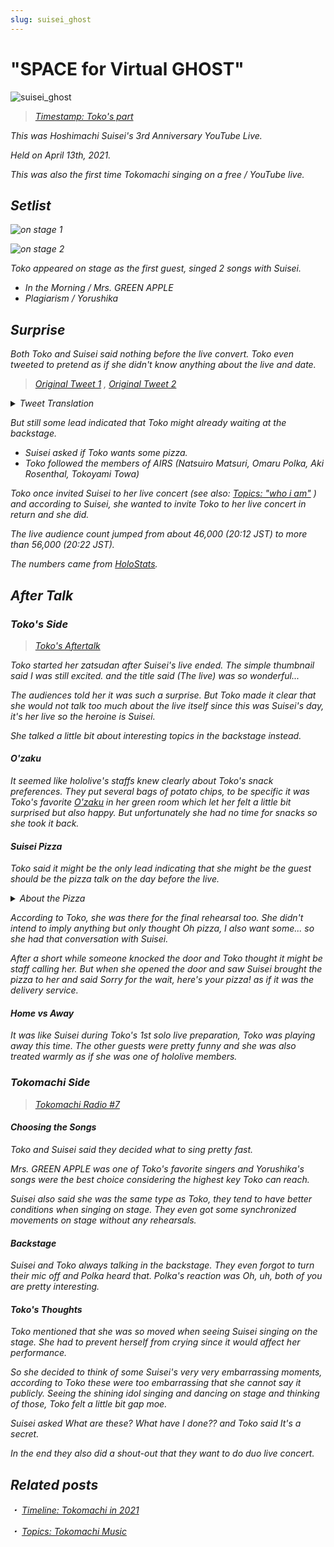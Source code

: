 ```yaml
---
slug: suisei_ghost
---
```


# "SPACE for Virtual GHOST"

![suisei_ghost](./assets/suisei_ghost.jpg)

> [<i class="fa-brands fa-youtube" /> Timestamp: Toko's part](https://youtu.be/Ajwv4ANSSg0&t=770s)

This was Hoshimachi Suisei's 3rd Anniversary YouTube Live.

Held on April 13th, 2021.

This was also the first time Tokomachi singing on a free / YouTube live.

## Setlist

![on stage 1](./assets/20210413_05.jpg)

![on stage 2](./assets/20210413_03.jpg)

Toko appeared on stage as the first guest, singed 2 songs with Suisei.

- In the Morning / Mrs. GREEN APPLE
- Plagiarism / Yorushika

## Surprise

Both Toko and Suisei said nothing before the live convert. Toko even tweeted to pretend as if she didn't know anything about the live and date.

> [<i class="fa-brands fa-twitter" /> Original Tweet 1](https://twitter.com/inui_toko/status/1381846290212954113) , [<i class="fa-brands fa-twitter" /> Original Tweet 2](https://twitter.com/inui_toko/status/1381848262760538112)

<details> <summary>Tweet Translation</summary>

<img
  src={require("./assets/20210413_01.jpg").default}
  style={{ width: "35rem" }}
/>
<br />
<img
  src={require("./assets/20210413_02.jpg").default}
  style={{ width: "35rem" }}
/>

</details>

But still some lead indicated that Toko might already waiting at the backstage.

- Suisei asked if Toko wants some pizza.
- Toko followed the members of AIRS (Natsuiro Matsuri, Omaru Polka, Aki Rosenthal, Tokoyami Towa)

Toko once invited Suisei to her live concert (see also: _[<i class="fa-solid fa-microphone-lines" /> Topics: "who i am"](/docs/topics/toko_who_i_am)_ ) and according to Suisei, she wanted to invite Toko to her live concert in return and she did.

The live audience count jumped from about 46,000 (20:12 JST) to more than 56,000 (20:22 JST).

The numbers came from [<i class="fa-solid fa-play"></i> HoloStats](https://holo.poi.cat/stream/Ajwv4ANSSg0).

## After Talk

### Toko's Side

> [<i class="fa-brands fa-youtube" /> Toko's Aftertalk](https://www.youtube.com/watch?v=BNq4LHZRhfQ)

Toko started her zatsudan after Suisei's live ended. The simple thumbnail said _I was still excited._ and the title said _(The live) was so wonderful..._

The audiences told her it was such a surprise. But Toko made it clear that she would not talk too much about the live itself since this was Suisei's day, it's her live so the heroine is Suisei.

She talked a little bit about interesting topics in the backstage instead.

#### O'zaku

It seemed like hololive's staffs knew clearly about Toko's snack preferences. They put several bags of potato chips, to be specific it was Toko's favorite [<i class="fa-solid fa-store"></i> O'zaku](https://housefoods.jp/products/catalog/cat_1,snack,pdt,oz.html) in her green room which let her felt a little bit surprised but also happy. But unfortunately she had no time for snacks so she took it back.

#### Suisei Pizza

Toko said it might be the only lead indicating that she might be the guest should be the pizza talk on the day before the live.

<details> <summary>About the Pizza</summary>

<img
  src={require("./assets/20210412_00.jpg").default}
  style={{ width: "35rem" }}
/>
<br />
<img
  src={require("./assets/20210412_01.jpg").default}
  style={{ width: "35rem" }}
/>
<br />
<img
  src={require("./assets/20210412_02.jpg").default}
  style={{ width: "35rem" }}
/>
<br />
<img
  src={require("./assets/20210412_03.jpg").default}
  style={{ width: "35rem" }}
/>

</details>

According to Toko, she was there for the final rehearsal too. She didn't intend to imply anything but only thought _Oh pizza, I also want some..._ so she had that conversation with Suisei.

After a short while someone knocked the door and Toko thought it might be staff calling her. But when she opened the door and saw Suisei brought the pizza to her and said _Sorry for the wait, here's your pizza!_ as if it was the delivery service.

#### Home vs Away

It was like Suisei during Toko's 1st solo live preparation, Toko was playing away this time. The other guests were pretty funny and she was also treated warmly as if she was one of hololive members.

### Tokomachi Side

> [<i class="fa-brands fa-youtube" /> Tokomachi Radio #7](https://youtu.be/kR9mSvUyfkY)

#### Choosing the Songs

Toko and Suisei said they decided what to sing pretty fast.

Mrs. GREEN APPLE was one of Toko's favorite singers and Yorushika's songs were the best choice considering the highest key Toko can reach.

Suisei also said she was the same type as Toko, they tend to have better conditions when singing on stage. They even got some synchronized movements on stage without any rehearsals.

#### Backstage

Suisei and Toko always talking in the backstage. They even forgot to turn their mic off and Polka heard that. Polka's reaction was _Oh, uh, both of you are pretty interesting._

#### Toko's Thoughts

Toko mentioned that she was so moved when seeing Suisei singing on the stage. She had to prevent herself from crying since it would affect her performance.

So she decided to think of some Suisei's very very embarrassing moments, according to Toko these were too embarrassing that she cannot say it publicly. Seeing the shining idol singing and dancing on stage and thinking of those, Toko felt a little bit _gap moe_.

Suisei asked _What are these? What have I done??_ and Toko said _It's a secret._

In the end they also did a shout-out that they want to do duo live concert.

## Related posts

・ [<i class="fa-solid fa-calendar-days" /> _Timeline: Tokomachi in 2021_](/timeline/2021/#space-for-virtual-ghost) &nbsp; <i class="fa-solid fa-arrow-right-from-bracket" />

・ [<i class="fa-solid fa-microphone-lines" /> _Topics: Tokomachi Music_](/topics/music/list/) &nbsp; <i class="fa-solid fa-arrow-right-from-bracket" />
